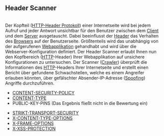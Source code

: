 == Header Scanner ==
<br />

Der Kopfteil ([[Header|HTTP-Header Protokoll]]) einer Internetseite wird bei jedem Aufruf und jeder Antwort unsichtbar für den Benutzer zwischen dem [[Client]] und dem [[Server]] ausgetauscht. Dabei beeinflusst der [[Header]] das Verhalten des [[Browser|Browsers]] auf der Benutzerseite. Größtenteils wird das unabhängig von der aufgerufenen [[Webanwendung|Webapplikation]] gehandhabt und wird über die Webserver-Konfiguration definiert. Der Header Scanner erlaubt Ihnen nun den Kopfbereich ([[HTTP]]-Header) Ihrer Webapplikation auf unsichere Konfigurationen zu untersuchen. Der Scanner ([[Crawler]]) überprüft die Informationen des [[HTTP]]-Headers Ihrer Internetseite und erstellt einen Bericht über gefundene Schwachstellen, welche es einem Angreifer erlauben könnten, über gefälschter Absender-IP-Adresse ([[IP-Spoofing|Spoofing]]) Angriffe durchzuführen. <!--[https://www.siwecos.de/wiki/Kategorie:HTTP_Secure_Header-Scanner Checks des HTTP_Secure_Header-Scanner]--> <br />

*[[Content-Security-Policy-Schwachstelle/DE|CONTENT-SECURITY-POLICY]]<br />
*[[Content-Type-Nicht-Korrekt/DE|CONTENT-TYPE]]<br />
* PUBLIC-KEY-PINS (Das Ergebnis fließt nicht in die Bewertung ein)<br />
<!--[[Public-Key-Pins-Deaktiviert/DE|PUBLIC-KEY-PINS]] (<span style="color:#c31622">'''Achtung:'''</span> HPKP wird derzeit nicht überprüft)<br />-->
*[[Keine-Verschluesselung-Gefunden/DE|STRIKT-TRANSPORT-SECURITY]]<br />
*[[X-Content-Type-Options-Schwachstelle/DE|X-CONTENT-TYPE-OPTIONS]]<br />
*[[X-Frame-Options-Schwachstelle/DE|X-FRAME-OPTIONS]]<br />
*[[XSS-Schwachstelle/DE|X-XSS-PROTECTION]]